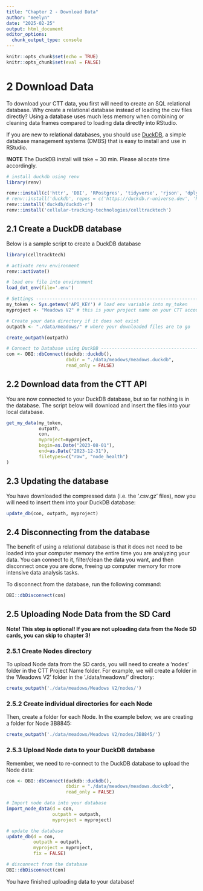 ```yaml
---
title: "Chapter 2 - Download Data"
author: "meelyn"
date: "2025-02-25"
output: html_document
editor_options: 
  chunk_output_type: console
---
```


```r
knitr::opts_chunk$set(echo = TRUE)
knitr::opts_chunk$set(eval = FALSE)
```

# 2 Download Data

To download your CTT data, you first will need to create an SQL relational database. Why create a relational database instead of loading the csv files directly? Using a database uses much less memory when combining or cleaning data frames compared to loading data directly into RStudio. 

If you are new to relational databases, you should use [DuckDB](https://duckdb.org/why_duckdb), a simple database management systems (DMBS) that is easy to install and use in RStudio.

**!NOTE** The DuckDB install will take ~ 30 min. Please allocate time accordingly.
```r
# install duckdb using renv
library(renv)

renv::install(c('httr', 'DBI', 'RPostgres', 'tidyverse', 'rjson', 'dplyr', 'tidyr', 'tibble', 'readr', 'dotenv'))
# renv::install('duckdb', repos = c('https://duckdb.r-universe.dev', 'https://cloud.r-project.org'))
renv::install('duckdb/duckdb-r')
renv::install('cellular-tracking-technologies/celltracktech')
```

## 2.1 Create a DuckDB database

Below is a sample script to create a DuckDB database

```r
library(celltracktech)

# activate renv environment
renv::activate()

# load env file into environment
load_dot_env(file='.env')

# Settings ----------------------------------------------------------------
my_token <- Sys.getenv('API_KEY') # load env variable into my_token
myproject <- "Meadows V2" # this is your project name on your CTT account, here we are using the CTT project 'Meadows V2'

# Create your data directory if it does not exist
outpath <- "./data/meadows/" # where your downloaded files are to go

create_outpath(outpath)

# Connect to Database using DuckDB -----------------------------------------------------
con <- DBI::dbConnect(duckdb::duckdb(), 
                      dbdir = "./data/meadows/meadows.duckdb", 
                      read_only = FALSE)
```


## 2.2 Download data from the CTT API

You are now connected to your DuckDB database, but so far nothing is in the database. The script below will download and insert the files into your local database.
```r
get_my_data(my_token,
            outpath, 
            con, 
            myproject=myproject, 
            begin=as.Date("2023-08-01"), 
            end=as.Date("2023-12-31"), 
            filetypes=c("raw", "node_health")
)
```

## 2.3 Updating the database

You have downloaded the compressed data (i.e. the '.csv.gz' files), now you will need to insert them into your DuckDB database:

```r
update_db(con, outpath, myproject)
```

## 2.4 Disconnecting from the database

The benefit of using a relational database is that it does not need to be loaded into your computer memory the entire time you are analyzing your data. You can connect to it, filter/clean the data you want, and then disconnect once you are done, freeing up computer memory for more intensive data analysis tasks.

To disconnect from the database, run the following command:
```r
DBI::dbDisconnect(con)
```

## 2.5 Uploading Node Data from the SD Card

**Note! This step is optional! If you are not uploading data from the Node SD cards, you can skip to chapter 3!**

### 2.5.1 Create Nodes directory

To upload Node data from the SD cards, you will need to create a 'nodes' folder in the CTT Project Name folder. For example, we will create a folder in the 'Meadows V2' folder in the './data/meadows/' directory:

```r
create_outpath('./data/meadows/Meadows V2/nodes/')
```

### 2.5.2 Create individual directories for each Node

Then, create a folder for each Node. In the example below, we are creating a folder for Node 3B8845:

```r
create_outpath('./data/meadows/Meadows V2/nodes/3B8845/')
```

### 2.5.3 Upload Node data to your DuckDB database

Remember, we need to re-connect to the DuckDB database to upload the Node data:
```r
con <- DBI::dbConnect(duckdb::duckdb(), 
                      dbdir = "./data/meadows/meadows.duckdb", 
                      read_only = FALSE)

# Import node data into your database
import_node_data(d = con,
                 outpath = outpath,
                 myproject = myproject)

# update the database
update_db(d = con,
          outpath = outpath,
          myproject = myproject,
          fix = FALSE)

# disconnect from the database
DBI::dbDisconnect(con)
```

You have finished uploading data to your database!
